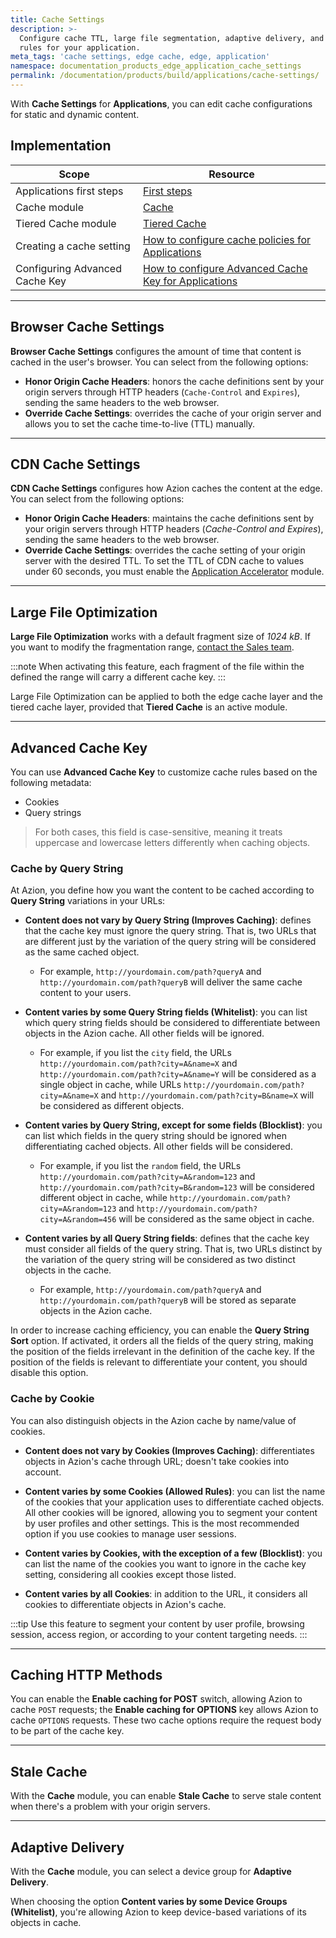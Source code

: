 ```yaml
---
title: Cache Settings
description: >-
  Configure cache TTL, large file segmentation, adaptive delivery, and cache
  rules for your application.
meta_tags: 'cache settings, edge cache, edge, application'
namespace: documentation_products_edge_application_cache_settings
permalink: /documentation/products/build/applications/cache-settings/
---
```


With **Cache Settings** for **Applications**, you can edit cache configurations for static and dynamic content.

## Implementation

| Scope | Resource |
| --- | --- |
| Applications first steps | [First steps](/en/documentation/products/build/applications/first-steps/) |
| Cache module | [Cache](https://www.azion.com/en/documentation/products/build/applications/cache/)  |
| Tiered Cache module | [Tiered Cache](/en/documentation/products/build/edge-application/tiered-cache/) |
| Creating a cache setting | [How to configure cache policies for Applications](/en/documentation/products/guides/cache-settings/) |
| Configuring Advanced Cache Key | [How to configure Advanced Cache Key for Applications](/en/documentation/products/guides/advanced-cache-key/) |

---

## Browser Cache Settings

**Browser Cache Settings** configures the amount of time that content is cached in the user's browser. You can select from the following options:

- **Honor Origin Cache Headers**: honors the cache definitions sent by your origin servers through HTTP headers (`Cache-Control` and `Expires`), sending the same headers to the web browser.
- **Override Cache Settings**: overrides the cache of your origin server and allows you to set the cache time-to-live (TTL) manually.

---

## CDN Cache Settings

**CDN Cache Settings** configures how Azion caches the content at the edge. You can select from the following options:

- **Honor Origin Cache Headers**: maintains the cache definitions sent by your origin servers through HTTP headers (*Cache-Control and Expires*), sending the same headers to the web browser.
- **Override Cache Settings**: overrides the cache setting of your origin server with the desired TTL. To set the TTL of CDN cache to values under 60 seconds, you must enable the [Application Accelerator](/en/documentation/products/build/edge-application/application-accelerator/) module.

---

## Large File Optimization

**Large File Optimization** works with a default fragment size of *1024 kB*. If you want to modify the fragmentation range, [contact the Sales team](https://www.azion.com/en/contact-sales/).

<LinkButton link="/en/documentation/products/edge-application/edge-caching/#large-file-optimization" label="go to Large File Optimization documentation" />

:::note
When activating this feature, each fragment of the file within the defined the range will carry a different cache key.
:::

Large File Optimization can be applied to both the edge cache layer and the tiered cache layer, provided that **Tiered Cache** is an active module.

<LinkButton link="/en/documentation/products/build/edge-application/tiered-cache/" label="go to Tiered Cache documentation" />

---

## Advanced Cache Key 

You can use **Advanced Cache Key** to customize cache rules based on the following metadata:

- Cookies
- Query strings

> For both cases, this field is case-sensitive, meaning it treats uppercase and lowercase letters differently when caching objects.

### Cache by Query String

At Azion, you define how you want the content to be cached according to **Query String** variations in your URLs:

- **Content does not vary by Query String (Improves Caching)**: defines that the cache key must ignore the query string. That is, two URLs that are different just by the variation of the query string will be considered as the same cached object. 
  - For example, `http://yourdomain.com/path?queryA` and `http://yourdomain.com/path?queryB` will deliver the same cache content to your users.

- **Content varies by some Query String fields (Whitelist)**: you can list which query string fields should be considered to differentiate between objects in the Azion cache. All other fields will be ignored. 
  - For example, if you list the `city` field, the URLs `http://yourdomain.com/path?city=A&name=X` and `http://yourdomain.com/path?city=A&name=Y` will be considered as a single object in cache, while URLs `http://yourdomain.com/path?city=A&name=X` and `http://yourdomain.com/path?city=B&name=X` will be considered as different objects.

- **Content varies by Query String, except for some fields (Blocklist)**: you can list which fields in the query string should be ignored when differentiating cached objects. All other fields will be considered. 
  - For example, if you list the `random` field, the URLs `http://yourdomain.com/path?city=A&random=123` and `http://yourdomain.com/path?city=B&random=123` will be considered different object in cache, while `http://yourdomain.com/path?city=A&random=123` and `http://yourdomain.com/path?city=A&random=456` will be considered as the same object in cache.

- **Content varies by all Query String fields**: defines that the cache key must consider all fields of the query string. That is, two URLs distinct by the variation of the query string will be considered as two distinct objects in the cache. 
  - For example, `http://yourdomain.com/path?queryA` and `http://yourdomain.com/path?queryB` will be stored as separate objects in the Azion cache.

In order to increase caching efficiency, you can enable the **Query String Sort** option. If activated, it orders all the fields of the query string, making the position of the fields irrelevant in the definition of the cache key. If the position of the fields is relevant to differentiate your content, you should disable this option.

### Cache by Cookie

You can also distinguish objects in the Azion cache by name/value of cookies.

- **Content does not vary by Cookies (Improves Caching)**: differentiates objects in Azion's cache through URL; doesn't take cookies into account.

- **Content varies by some Cookies (Allowed Rules)**: you can list the name of the cookies that your application uses to differentiate cached objects. All other cookies will be ignored, allowing you to segment your content by user profiles and other settings. This is the most recommended option if you use cookies to manage user sessions.

- **Content varies by Cookies, with the exception of a few (Blocklist)**: you can list the name of the cookies you want to ignore in the cache key setting, considering all cookies except those listed.

- **Content varies by all Cookies**: in addition to the URL, it considers all cookies to differentiate objects in Azion's cache.

:::tip
Use this feature to segment your content by user profile, browsing session, access region, or according to your content targeting needs.
:::

---

## Caching HTTP Methods 

You can enable the **Enable caching for POST** switch, allowing Azion to cache `POST` requests; the **Enable caching for OPTIONS** key allows Azion to cache `OPTIONS` requests. These two cache options require the request body to be part of the cache key.

---

## Stale Cache 

With the **Cache** module, you can enable **Stale Cache** to serve stale content when there's a problem with your origin servers.

<LinkButton link="https://www.azion.com/en/documentation/products/build/applications/cache/#stale-cache" label="go to stale cache documentation" />

---

## Adaptive Delivery

With the **Cache** module, you can select a device group for **Adaptive Delivery**.

When choosing the option **Content varies by some Device Groups (Whitelist)**, you're allowing Azion to keep device-based variations of its objects in cache.

<LinkButton link="/en/documentation/products/build/applications/device-groups/" label="go to Device Groups documentation" />




